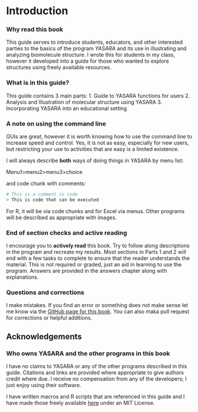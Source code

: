 # Introduction


###  Why read this book

This guide serves to introduce students, educators, and other interested parties to the basics of the program _YASARA_ and its use in illustrating and analyzing biomolecule structure. I wrote this for students in my class, however it developed into a guide for those who wanted to explore structures using freely available resources. 


### What is in this guide?

This guide contains 3 main parts:
1. Guide to YASARA functions for users 
2. Analysis and Illustration of molecular structure using YASARA
3. Incorporating YASARA into an educational setting 


### A note on using the command line

GUIs are great, however it is worth knowing how to use the command line to increase speed and control. Yes, it is not as easy, especially for new users, but restricting your use to activities that are easy is a limited existence. 

I will always describe **both** ways of doing things in YASARA by menu list:

Menu1>menu2>menu3>choice 

and code chunk with comments:

```r

# This is a comment in code
> This is code that can be executed

```

For R, it will be via code chunks and for Excel via menus. Other programs will be described as appropriate with images.

### End of section checks and active reading 

I encourage you to **actively read** this book.  Try to follow along descriptions in the program and recreate my results. Most sections in Parts 1 and 2 will end with a few tasks to complete to ensure that the reader understands the material. This is not required or graded, just an aid in learning to use the program.  Answers are provided in the answers chapter along with explanations.


### Questions and corrections

I make mistakes. If you find an error or something does not make sense let me know via the [GitHub page for this book](https://github.com/CEBerndsen/YASARA-guide).  You can also maka pull request for corrections or helpful additions.


## Acknowledgements 


### Who owns YASARA and the other programs in this book

I have no claims to YASARA or any of the other programs described in this guide. Citations and links are provided where appropriate to give authors credit where due. I receive no compensation from any of the developers; I just enjoy using their software.

I have written macros and R scripts that are referenced in this guide and I have made those freely available [here](https://github.com/CEBerndsen/YASARA-guide) under an MIT License.
